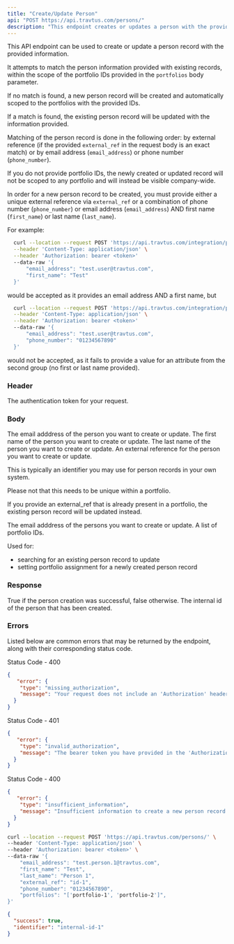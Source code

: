 ```yaml
---
title: "Create/Update Person"
api: "POST https://api.travtus.com/persons/"
description: "This endpoint creates or updates a person with the provided information."
---
```


This API endpoint can be used to create or update a person record with the provided information. 

It attempts to match the person information provided with existing records, within the scope of the portfolio IDs provided in the `portfolios` body parameter.

If no match is found, a new person record will be created and automatically scoped to the portfolios with the provided IDs. 

If a match is found, the existing person record will be updated with the information provided.

Matching of the person record is done in the following order: by external reference (if the provided `external_ref` in the request body is an exact match) or by email address (`email_address`) or phone number (`phone_number`).

If you do not provide portfolio IDs, the newly created or updated record will not be scoped to any portfolio and will instead be visible company-wide.

In order for a new person record to be created, you must provide either a unique external reference via `external_ref` or a combination of phone number (`phone_number`) or email address (`email_address`) AND first name (`first_name`) or last name (`last_name`).

For example:
```bash Example Request
  curl --location --request POST 'https://api.travtus.com/integration/persons/' \
  --header 'Content-Type: application/json' \
  --header 'Authorization: bearer <token>'
  --data-raw '{
      "email_address": "test.user@travtus.com",
      "first_name": "Test"
  }'
  ```
would be accepted as it provides an email address AND a first name, but
```bash Example Request
  curl --location --request POST 'https://api.travtus.com/integration/persons/' \
  --header 'Content-Type: application/json' \
  --header 'Authorization: bearer <token>'
  --data-raw '{
      "email_address": "test.user@travtus.com",
      "phone_number": "01234567890"
  }'
  ```
would not be accepted, as it fails to provide a value for an attribute from the second group (no first or last name provided).

### Header

<ParamField header="Auhtorization" type="string" default="none" required>
  The authentication token for your request.
</ParamField>

### Body

<ParamField body="email_address" type="string" default="none">
  The email adddress of the person you want to create or update.
</ParamField>

<ParamField body="first_name" type="string" default="none">
  The first name of the person you want to create or update.
</ParamField>

<ParamField body="last_name" type="string" default="none">
  The last name of the person you want to create or update.
</ParamField>

<ParamField body="external_ref" type="string" default="none">
  An external reference for the person you want to create or update.
  
  This is typically an identifier you may use for person records in your own system.

  Please not that this needs to be unique within a portfolio.

  If you provide an external_ref that is already present in a portfolio, the existing person record will be updated instead.
</ParamField>

<ParamField body="phone_number" type="string" default="none">
  The email adddress of the persons you want to create or update.
</ParamField>

<ParamField body="portfolios" type="[string]" default="none">
  A list of portfolio IDs.

  Used for:
  - searching for an existing person record to update
  - setting portfolio assignment for a newly created person record
</ParamField>

### Response

<ResponseField name="success" type="boolean">
  True if the person creation was successful, false otherwise.
</ResponseField>

<ResponseField name="identifier" type="string">
  The internal id of the person that has been created.
</ResponseField>

### Errors

Listed below are common errors that may be returned by the endpoint, along with their corresponding status code.

Status Code - 400
```json Missing Authorization header
{
   "error": {
    "type": "missing_authorization",
    "message": "Your request does not include an 'Authorization' header with a bearer token for your account."
  }
}
```

Status Code - 401
```json Invalid/Expired Authorization header bearer token value
{
   "error": {
    "type": "invalid_authorization",
    "message": "The bearer token you have provided in the 'Authorization' header is invalid."
  }
}
```

Status Code - 400
```json Insufficient information for creating a new person record.
{
   "error": {
    "type": "insufficient_information",
    "message": "Insufficient information to create a new person record. Please provide either an external reference or a combination of phone number OR email address AND first name OR last name."
  }
}
```

<RequestExample>

```bash Example Request
curl --location --request POST 'https://api.travtus.com/persons/' \
--header 'Content-Type: application/json' \
--header 'Authorization: bearer <token>' \
--data-raw '{
    "email_address": "test.person.1@travtus.com",
    "first_name": "Test",
    "last_name": "Person 1",
    "external_ref": "id-1",
    "phone_number": "01234567890",
    "portfolios": "['portfolio-1', 'portfolio-2']",
}'
```

</RequestExample>

<ResponseExample>

```json Response
{
  "success": true,
  "identifier": "internal-id-1"
}
```

</ResponseExample>

